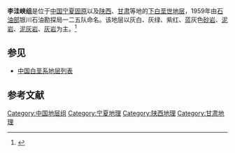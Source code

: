 {{Infobox rockunit
| name           = 李洼峡组
| period         = 下白垩世
| age            = 
| image          = 
| imagesize      = 
| caption        = 
| type           = [[组_(地质学)|组]]
| prilithology   = 灰白、灰绿、紫红、蓝灰色[[砂岩|砂岩]]、[[泥岩|泥岩]]、[[泥灰岩|泥灰岩]]、[[灰岩|灰岩]]
| otherlithology = 
| namedfor       = 
| namedby        = [[中华人民共和国石油工业部|石油部]]银川石油勘探局一二五队
| region         = [[宁夏|宁夏]][[固原|固原]]以及[[陕西|陕西]]、[[甘肃|甘肃]]等地
| country        = {{PRC}}
| coordinates    =
| unitof         =
| subunits       = 
| underlies      = [[马东山组|马东山组]]
| overlies       = [[和尚铺组|和尚铺组]]
| thickness      = 
| extent         =
| area           = 
| map            = 
| map_caption    = 
}}
'''李洼峡组'''是位于[[中国|中国]][[宁夏|宁夏]][[固原|固原]]以及[[陕西|陕西]]、[[甘肃|甘肃]]等地的[[下白垩世|下白垩世]][[地层|地层]]，1959年由[[中华人民共和国石油工业部|石油部]]银川石油勘探局一二五队命名。该地层以灰白、灰绿、紫红、蓝灰色[[砂岩|砂岩]]、[[泥岩|泥岩]]、[[泥灰岩|泥灰岩]]、[[灰岩|灰岩]]为主。<ref>{{cite book | title=《中国岩石地层辞典》 | publisher=中国地质大学出版社 | author=高振家、陈克强、魏家庸 | year=2000}}</ref>

== 参见 ==
* [[中国白垩系地层列表|中国白垩系地层列表]]

== 参考文献 ==
{{Reflist}}

{{地质小作品}}

[[Category:中国地层组|Category:中国地层组]]
[[Category:宁夏地理|Category:宁夏地理]]
[[Category:陕西地理|Category:陕西地理]]
[[Category:甘肃地理|Category:甘肃地理]]
